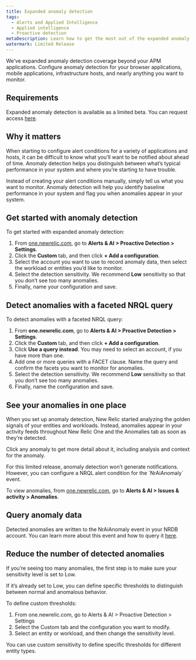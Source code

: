 ```yaml
---
title: Expanded anomaly detection
tags:
  - Alerts and Applied Intelligence
  - Applied intelligence
  - Proactive detection
metaDescription: Learn how to get the most out of the expanded anomaly detection limited release.
watermark: Limited Release
---
```


We’ve expanded anomaly detection coverage beyond your APM applications. Configure anomaly detection for your browser applications, mobile applications, infrastructure hosts, and nearly anything you want to monitor.

## Requirements

Expanded anomaly detection is available as a limited beta. You can request access [here](https://sgnf.typeform.com/to/Y9pRHOTa).

## Why it matters

When starting to configure alert conditions for a variety of applications and hosts, it can be difficult to know what you’ll want to be notified about ahead of time. Anomaly detection helps you distinguish between what’s typical performance in your system and where you’re starting to have trouble. 

Instead of creating your alert conditions manually, simply tell us what you want to monitor. Anomaly detection will help you identify baseline performance in your system and flag you when anomalies appear in your system. 

## Get started with anomaly detection

To get started with expanded anomaly detection:

1. From [one.newrelic.com](https://one.newrelic.com), go to **Alerts & AI > Proactive Detection > Settings**.
2. Click the **Custom** tab, and then click **+ Add a configuration**.
3. Select the account you want to use to record anomaly data, then select the workload or entities you’d like to monitor.
4. Select the detection sensitivity. We recommend **Low** sensitivity so that you don’t see too many anomalies.
5. Finally, name your configuration and save.

## Detect anomalies with a faceted NRQL query

To detect anomalies with a faceted NRQL query:

1. From **one.newrelic.com**, go to **Alerts & AI > Proactive Detection > Settings**.
2. Click the **Custom** tab, and then click **+ Add a configuration**.
3. Click **Use a query instead**. You may need to select an account, if you have more than one.
4. Add one or more queries with a FACET clause. Name the query and confirm the facets you want to monitor for anomalies.
5. Select the detection sensitivity. We recommend **Low** sensitivity so that you don’t see too many anomalies.
6. Finally, name the configuration and save.

## See your anomalies in one place

When you set up anomaly detection, New Relic started analyzing the golden signals of your entities and workloads. Instead, anomalies appear in your activity feeds throughout New Relic One and the Anomalies tab as soon as they’re detected.

Click any anomaly to get more detail about it, including analysis and context for the anomaly.

<Callout variant="tip">
For this limited release, anomaly detection won’t generate notifications. However, you can configure a NRQL alert condition for the `NrAiAnomaly` event. 
</Callout>

To view anomalies, from [one.newrelic.com](https://one.newrelic.com), go to **Alerts & AI > Issues & activity > Anomalies**.

## Query anomaly data

Detected anomalies are written to the NrAiAnomaly event in your NRDB account. You can learn more about this event and how to query it [here](/docs/alerts-applied-intelligence/applied-intelligence/proactive-detection/proactive-detection-applied-intelligence/#anomaly-events).

## Reduce the number of detected anomalies

If you’re seeing too many anomalies, the first step is to make sure your sensitivity level is set to Low. 

If it’s already set to Low, you can define specific thresholds to distinguish between normal and anomalous behavior.

To define custom thresholds:

1. From one.newrelic.com, go to Alerts & AI > Proactive Detection > Settings
2. Select the Custom tab and the configuration you want to modify. 
3. Select an entity or workload, and then change the sensitivity level.

You can use custom sensitivity to define specific thresholds for different entity types.


